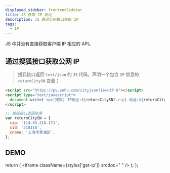 ```yaml
---
displayed_sidebar: frontendSidebar
title: JS 获取 IP 地址
description: JS 通过公用接口获取 IP
tags:
  - IP
---
```


<Author count={2400} publish="2022-11-12" update="2023-6-12 10:03" />

JS 中并没有直接获取客户端 IP 相应的 API。

## 通过搜狐接口获取公网 IP

> 搜狐接口返回 `text/json` 的 `JS` 代码，声明一个包含 `IP` 信息的 `returnCitySN` 变量；

```html
<script src="https://pv.sohu.com/cityjson?ie=utf-8"></script>
<script type="text/javascript">
  document.write(`<p>[搜狐] IP地址:${returnCitySN?.cip} 地址:${returnCitySN?.cname}</p>`);
</script>
```

```js
// 搜狐接口返回结果
var returnCitySN = {
  cip: '114.83.216.171',
  cid: '310118',
  cname: '上海市青浦区',
};
```

## DEMO


  return (
    <iframe
      className={styles['get-ip']}
      srcdoc="<script src='https://pv.sohu.com/cityjson?ie=utf-8'></script>
      <script type='text/javascript'>
        document.write(`<p style='font-family: Arial, Helvetica, sans-serif;'>[搜狐] IP地址:${returnCitySN?.cip} 地址:${returnCitySN?.cname}</p>`)
      </script>"
    />
  );
};

<IPAddress />
